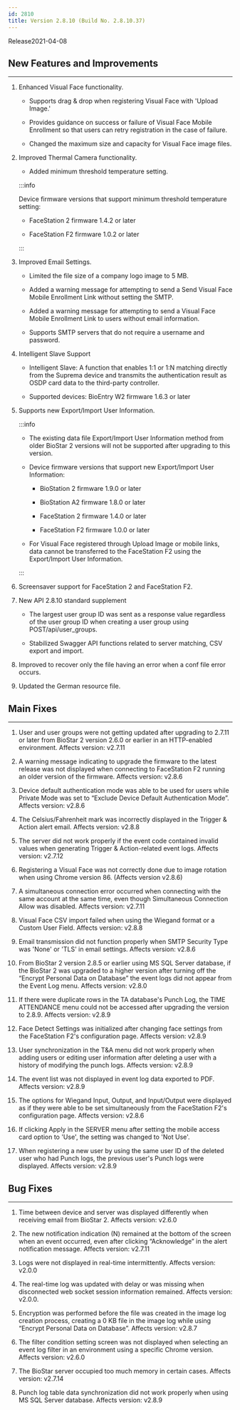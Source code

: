 ```yaml
---
id: 2810
title: Version 2.8.10 (Build No. 2.8.10.37)
---
```


Release<Separator/>2021-04-08

## New Features and Improvements

---

1. Enhanced Visual Face functionality.

    * Supports drag & drop when registering Visual Face with 'Upload Image.'

    * Provides guidance on success or failure of Visual Face Mobile Enrollment so that users can retry registration in the case of failure.

    * Changed the maximum size and capacity for Visual Face image files.

1. Improved Thermal Camera functionality.

    * Added minimum threshold temperature setting.

    :::info

    Device firmware versions that support minimum threshold temperature setting:
    
    * FaceStation 2 firmware 1.4.2 or later

    * FaceStation F2 firmware 1.0.2 or later

    :::

1. Improved Email Settings.

    * Limited the file size of a company logo image to 5 MB.

    * Added a warning message for attempting to send a Send Visual Face Mobile Enrollment Link without setting the SMTP.

    * Added a warning message for attempting to send a Visual Face Mobile Enrollment Link to users without email information.

    * Supports SMTP servers that do not require a username and password.

1. Intelligent Slave Support

    * Intelligent Slave: A function that enables 1:1 or 1:N matching directly from the Suprema device and transmits the authentication result as OSDP card data to the third-party controller.

    * Supported devices: BioEntry W2 firmware 1.6.3 or later

1. Supports new Export/Import User Information.

    :::info

    * The existing data file Export/Import User Information method from older BioStar 2 versions will not be supported after upgrading to this version.

    * Device firmware versions that support new Export/Import User Information:

        * BioStation 2 firmware 1.9.0 or later

        * BioStation A2 firmware 1.8.0 or later

        * FaceStation 2 firmware 1.4.0 or later

        * FaceStation F2 firmware 1.0.0 or later

    * For Visual Face registered through Upload Image or mobile links, data cannot be transferred to the FaceStation F2 using the Export/Import User Information. 

    :::

1. Screensaver support for FaceStation 2 and FaceStation F2.

1. New API 2.8.10 standard supplement

    * The largest user group ID was sent as a response value regardless of the user group ID when creating a user group using POST/api/user_groups.

    * Stabilized Swagger API functions related to server matching, CSV export and import.

1. Improved to recover only the file having an error when a conf file error occurs.

1. Updated the German resource file.

## Main Fixes

---

<BugLists>

1. User and user groups were not getting updated after upgrading to 2.7.11 or later from BioStar 2 version 2.6.0 or earlier in an HTTP-enabled environment. <Badge>Affects version: v2.7.11</Badge>

1. A warning message indicating to upgrade the firmware to the latest release was not displayed when connecting to FaceStation F2 running an older version of the firmware. <Badge>Affects version: v2.8.6</Badge>

1. Device default authentication mode was able to be used for users while Private Mode was set to “Exclude Device Default Authentication Mode”. <Badge>Affects version: v2.8.6</Badge>

1. The Celsius/Fahrenheit mark was incorrectly displayed in the Trigger & Action alert email. <Badge>Affects version: v2.8.8</Badge>

1. The server did not work properly if the event code contained invalid values when generating Trigger & Action-related event logs. <Badge>Affects version: v2.7.12</Badge>

1. Registering a Visual Face was not correctly done due to image rotation  when using Chrome version 86. (Affects version v2.8.6)

1. A simultaneous connection error occurred when connecting with the same account at the same time, even though Simultaneous Connection Allow was disabled. <Badge>Affects version: v2.7.11</Badge>

1. Visual Face CSV import failed when using the Wiegand format or a Custom User Field. <Badge>Affects version: v2.8.8</Badge>

1. Email transmission did not function properly when SMTP Security Type was 'None' or 'TLS' in email settings. <Badge>Affects version: v2.8.6</Badge>

1. From BioStar 2 version 2.8.5 or earlier using MS SQL Server database, if the BioStar 2 was upgraded to a higher version after turning off the “Encrypt Personal Data on Database” the event logs did not appear from the Event Log menu. <Badge>Affects version: v2.8.0</Badge>

1. If there were duplicate rows in the TA database's Punch Log, the TIME ATTENDANCE menu could not be accessed after upgrading the version to 2.8.9. <Badge>Affects version: v2.8.9</Badge>

1. Face Detect Settings was initialized after changing face settings from the FaceStation F2's configuration page. <Badge>Affects version: v2.8.9</Badge>

1. User synchronization in the T&A menu did not work properly when adding users or editing user information after deleting a user with a history of modifying the punch logs. <Badge>Affects version: v2.8.9</Badge>

1. The event list was not displayed in event log data exported to PDF. <Badge>Affects version: v2.8.9</Badge>

1. The options for Wiegand Input, Output, and Input/Output were displayed as if they were able to be set simultaneously from the FaceStation F2's configuration page. <Badge>Affects version: v2.8.6</Badge>

1. If clicking Apply in the SERVER menu after setting the mobile access card option to 'Use', the setting was changed to 'Not Use'.

1. When registering a new user by using the same user ID of the deleted user who had Punch logs, the previous user's Punch logs were displayed. <Badge>Affects version: v2.8.9</Badge>

</BugLists>

## Bug Fixes

---

<BugLists>

1. Time between device and server was displayed differently when receiving email from BioStar 2. <Badge>Affects version: v2.6.0</Badge>

1. The new notification indication (N) remained at the bottom of the screen when an event occurred, even after clicking “Acknowledge” in the alert notification message. <Badge>Affects version: v2.7.11</Badge>

1. Logs were not displayed in real-time intermittently. <Badge>Affects version: v2.0.0</Badge>

1. The real-time log was updated with delay or was missing when disconnected web socket session information remained. <Badge>Affects version: v2.0.0</Badge>.

1. Encryption was performed before the file was created in the image log creation process, creating a 0 KB file in the image log while using “Encrypt Personal Data on Database”. <Badge>Affects version: v2.8.7</Badge>

1. The filter condition setting screen was not displayed when selecting an event log filter in an environment using a specific Chrome version. <Badge>Affects version: v2.6.0</Badge>

1. The BioStar server occupied too much memory in certain cases. <Badge>Affects version: v2.7.14</Badge>

1. Punch log table data synchronization did not work properly when using MS SQL Server database. <Badge>Affects version: v2.8.9</Badge>

</BugLists>